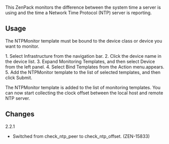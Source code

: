 This ZenPack monitors the difference between the system time a server is using and the time a Network Time Protocol (NTP) server is reporting.

== Usage ==

The NTPMonitor template must be bound to the device class or device you want to monitor.

1. Select Infrastructure from the navigation bar.
2. Click the device name in the device list.
3. Expand Monitoring Templates, and then select Device from the left panel.
4. Select Bind Templates from the Action menu.appears.
5. Add the NTPMonitor template to the list of selected templates, and then click Submit.

The NTPMonitor template is added to the list of monitoring templates. You can now start collecting the clock offset between the local host and remote NTP server.

== Changes ==

;2.2.1
* Switched from check_ntp_peer to check_ntp_offset. (ZEN-15833)
